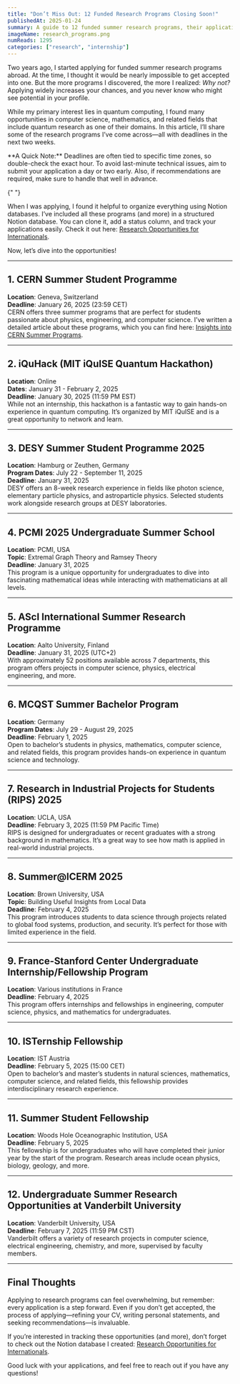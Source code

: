 ```yaml
---
title: "Don’t Miss Out: 12 Funded Research Programs Closing Soon!"
publishedAt: 2025-01-24
summary: A guide to 12 funded summer research programs, their application, deadlines, and opportunities in fields like quantum computing, computer science, and mathematics.
imageName: research_programs.png
numReads: 1295
categories: ["research", "internship"]
---
```


Two years ago, I started applying for funded summer research programs abroad. At the time, I thought it would be nearly impossible to get accepted into one. But the more programs I discovered, the more I realized: *Why not?* Applying widely increases your chances, and you never know who might see potential in your profile.

While my primary interest lies in quantum computing, I found many opportunities in computer science, mathematics, and related fields that include quantum research as one of their domains. In this article, I’ll share some of the research programs I’ve come across—all with deadlines in the next two weeks.

<Infoquote>
  **A Quick Note:** Deadlines are often tied to specific time zones, so double-check the exact hour. To avoid last-minute technical issues, aim to submit your application a day or two early. Also, if recommendations are required, make sure to handle that well in advance.

</Infoquote>{" "}

When I was applying, I found it helpful to organize everything using Notion databases. I’ve included all these programs (and more) in a structured Notion database. You can clone it, add a status column, and track your applications easily. Check it out here: [Research Opportunities for Internationals](https://affiliate.notion.so/research-opportunities-for-internationals).

Now, let’s dive into the opportunities!

---

## 1. CERN Summer Student Programme

**Location**: Geneva, Switzerland  
**Deadline**: January 26, 2025 (23:59 CET)  
CERN offers three summer programs that are perfect for students passionate about physics, engineering, and computer science. I’ve written a detailed article about these programs, which you can find here: [Insights into CERN Summer Programs](https://www.linkedin.com/pulse/insights-cern-summer-programs-gehad-salem-cz49e).

---

## 2. iQuHack (MIT iQuISE Quantum Hackathon)

**Location**: Online  
**Dates**: January 31 - February 2, 2025  
**Deadline**: January 30, 2025 (11:59 PM EST)  
While not an internship, this hackathon is a fantastic way to gain hands-on experience in quantum computing. It’s organized by MIT iQuISE and is a great opportunity to network and learn.

---

## 3. DESY Summer Student Programme 2025  
   
**Location**: Hamburg or Zeuthen, Germany  
**Program Dates**: July 22 - September 11, 2025  
**Deadline**: January 31, 2025  
DESY offers an 8-week research experience in fields like photon science, elementary particle physics, and astroparticle physics. Selected students work alongside research groups at DESY laboratories.

---

## 4. PCMI 2025 Undergraduate Summer School
**Location**: PCMI, USA  
**Topic**: Extremal Graph Theory and Ramsey Theory  
**Deadline**: January 31, 2025  
This program is a unique opportunity for undergraduates to dive into fascinating mathematical ideas while interacting with mathematicians at all levels.

---

## 5. AScI International Summer Research Programme 
**Location**: Aalto University, Finland  
**Deadline**: January 31, 2025 (UTC+2)  
With approximately 52 positions available across 7 departments, this program offers projects in computer science, physics, electrical engineering, and more.

---

## 6. MCQST Summer Bachelor Program
**Location**: Germany  
**Program Dates**: July 29 - August 29, 2025  
**Deadline**: February 1, 2025  
Open to bachelor’s students in physics, mathematics, computer science, and related fields, this program provides hands-on experience in quantum science and technology.

---

## 7. Research in Industrial Projects for Students (RIPS) 2025
**Location**: UCLA, USA  
**Deadline**: February 3, 2025 (11:59 PM Pacific Time)  
RIPS is designed for undergraduates or recent graduates with a strong background in mathematics. It’s a great way to see how math is applied in real-world industrial projects.

---

## 8. Summer@ICERM 2025
**Location**: Brown University, USA  
**Topic**: Building Useful Insights from Local Data  
**Deadline**: February 4, 2025  
This program introduces students to data science through projects related to global food systems, production, and security. It’s perfect for those with limited experience in the field.

---

## 9. France-Stanford Center Undergraduate Internship/Fellowship Program
**Location**: Various institutions in France  
**Deadline**: February 4, 2025  
This program offers internships and fellowships in engineering, computer science, physics, and mathematics for undergraduates.

---

## 10. ISTernship Fellowship
**Location**: IST Austria  
**Deadline**: February 5, 2025 (15:00 CET)  
Open to bachelor’s and master’s students in natural sciences, mathematics, computer science, and related fields, this fellowship provides interdisciplinary research experience.

---

## 11. Summer Student Fellowship
**Location**: Woods Hole Oceanographic Institution, USA  
**Deadline**: February 5, 2025  
This fellowship is for undergraduates who will have completed their junior year by the start of the program. Research areas include ocean physics, biology, geology, and more.

---

## 12. Undergraduate Summer Research Opportunities at Vanderbilt University  
**Location**: Vanderbilt University, USA  
**Deadline**: February 7, 2025 (11:59 PM CST)  
Vanderbilt offers a variety of research projects in computer science, electrical engineering, chemistry, and more, supervised by faculty members.

---

## Final Thoughts

Applying to research programs can feel overwhelming, but remember: every application is a step forward. Even if you don’t get accepted, the process of applying—refining your CV, writing personal statements, and seeking recommendations—is invaluable.

If you’re interested in tracking these opportunities (and more), don’t forget to check out the Notion database I created: [Research Opportunities for Internationals](https://affiliate.notion.so/research-opportunities-for-internationals).

Good luck with your applications, and feel free to reach out if you have any questions!